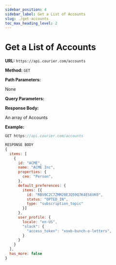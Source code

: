 ```yaml
---
sidebar_position: 4
sidebar_label: Get a List of Accounts
slug: ./get-accounts
toc_max_heading_level: 2
---
```



# Get a List of Accounts

**URL:** `https://api.courier.com/accounts`

**Method:** `GET`

**Path Parameters:**

None

**Query Parameters:**

<PaginatedRequestQueryParams />

**Response Body:**

<PaginatedResponse type="Account">
  An array of Accounts
  <ChildParams name="Account properties">
    <AccountResponse />
  </ChildParams>
</PaginatedResponse>

**Example:**

```js
GET https://api.courier.com/accounts

RESPONSE BODY
{
  items: [
    {
      id: "ACME",
      name: "ACME Inc",
      properties: {
        ceo: "Person",
      },
      default_preferences: {
        items: [{
          id: "RBV0C2C7ZMM20EJQ59Q7K4ES6VK0",
          status: "OPTED_IN",
          type: "subscription_topic"
        }]
      },
      user_profile: {
        locale: "en-US",
        "slack": {
          "access_token": "xoxb-bunch-o-letters",
        }
      }
    }
  ],
  has_more: false
}
```

